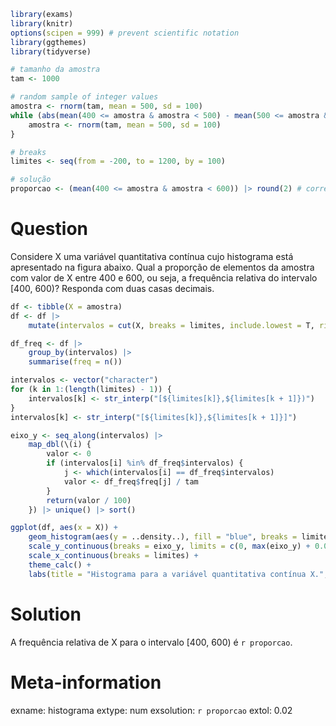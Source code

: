 ```r
library(exams)
library(knitr)
options(scipen = 999) # prevent scientific notation
library(ggthemes)
library(tidyverse)

# tamanho da amostra
tam <- 1000

# random sample of integer values
amostra <- rnorm(tam, mean = 500, sd = 100)
while (abs(mean(400 <= amostra & amostra < 500) - mean(500 <= amostra & amostra < 600)) < 0.05) {
    amostra <- rnorm(tam, mean = 500, sd = 100)
}

# breaks
limites <- seq(from = -200, to = 1200, by = 100)

# solução
proporcao <- (mean(400 <= amostra & amostra < 600)) |> round(2) # correct
```

Question
========
Considere X uma variável quantitativa contínua cujo histograma está apresentado na figura abaixo. Qual a proporção de elementos da amostra com valor de X entre 400 e 600, ou seja, a frequência relativa do intervalo [400, 600)? Responda com duas casas decimais.

```r
df <- tibble(X = amostra)
df <- df |>
    mutate(intervalos = cut(X, breaks = limites, include.lowest = T, right = F))

df_freq <- df |>
    group_by(intervalos) |>
    summarise(freq = n())

intervalos <- vector("character")
for (k in 1:(length(limites) - 1)) {
    intervalos[k] <- str_interp("[${limites[k]},${limites[k + 1]})")
}
intervalos[k] <- str_interp("[${limites[k]},${limites[k + 1]}]")

eixo_y <- seq_along(intervalos) |>
    map_dbl(\(i) {
        valor <- 0
        if (intervalos[i] %in% df_freq$intervalos) {
            j <- which(intervalos[i] == df_freq$intervalos)
            valor <- df_freq$freq[j] / tam
        }
        return(valor / 100)
    }) |> unique() |> sort()

ggplot(df, aes(x = X)) +
    geom_histogram(aes(y = ..density..), fill = "blue", breaks = limites, closed = "left") +
    scale_y_continuous(breaks = eixo_y, limits = c(0, max(eixo_y) + 0.0001)) +
    scale_x_continuous(breaks = limites) +
    theme_calc() +
    labs(title = "Histograma para a variável quantitativa contínua X.", x = "X", y = "Densidade de Frequência")
```


Solution
========
A frequência relativa de X para o intervalo [400, 600) é  `r proporcao`. 

Meta-information
================
exname: histograma
extype: num
exsolution: `r proporcao`
extol: 0.02